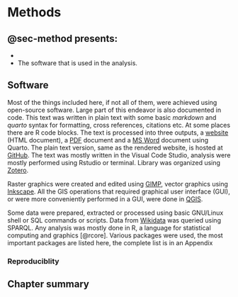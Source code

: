 # Methods {#sec-method}

::: {.callout-note}

## @sec-method presents: {.unnumbered}

-
- The software that is used in the analysis.

:::


## Software

Most of the things included here, if not all of them, were achieved using open-source software.
Large part of this endeavor is also documented in code.
This text was written in plain text with some basic _markdown_ and _quarto_ syntax for formatting, cross references, citations etc.
At some places there are R code blocks.
The text is processed into three outputs, a [website](https://petrpajdla.github.io/dataInfrastructures/) (HTML document), a [PDF](https://petrpajdla.github.io/dataInfrastructures/Archaeology-Data-Infrastructures.pdf) document and a [MS Word](https://petrpajdla.github.io/dataInfrastructures/Archaeology-Data-Infrastructures.docx) document using Quarto.
The plain text version, same as the rendered website, is hosted at [GitHub](https://github.com/petrpajdla/dataInfrastructures).
The text was mostly written in the Visual Code Studio, analysis were mostly performed using Rstudio or terminal.
Library was organized using [Zotero]().

Raster graphics were created and edited using [GIMP](), vector graphics using [Inkscape]().
All the GIS operations that required graphical user interface (GUI), or were more conveniently performed in a GUI, were done in [QGIS]().

Some data were prepared, extracted or processed using basic GNU/Linux shell or SQL commands or scripts.
Data from [Wikidata]() was queried using SPARQL.
Any analysis was mostly done in R, a language for statistical computing and graphics [@rcore].
Various packages were used, the most important packages are listed here, the complete list is in an Appendix


### Reproduciblity

## Chapter summary {.unnumbered}
